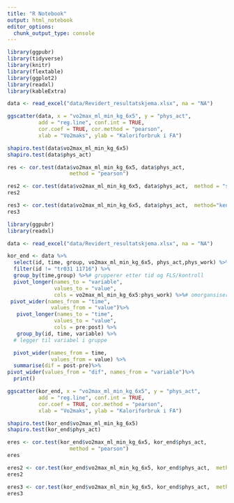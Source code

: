 ```yaml
---
title: "R Notebook"
output: html_notebook
editor_options: 
  chunk_output_type: console
---
```

```r
library(ggpubr)
library(tidyverse)
library(knitr)
library(flextable)
library(ggplot2)
library(readxl)
library(kableExtra)

data <- read_excel("data/Revidert_resultatskjema.xlsx", na = "NA")

ggscatter(data, x = "vo2max_ml_min_kg_6x5", y = "phys_act", 
          add = "reg.line", conf.int = TRUE, 
          cor.coef = TRUE, cor.method = "pearson",
          xlab = "Vo2maks", ylab = "Kaloriforbruk i FA")

shapiro.test(data$vo2max_ml_min_kg_6x5)
shapiro.test(data$phys_act)

res <- cor.test(data$vo2max_ml_min_kg_6x5, data$phys_act, 
                    method = "pearson")

res2 <- cor.test(data$vo2max_ml_min_kg_6x5, data$phys_act,  method = "spearman")
res2

res3 <- cor.test(data$vo2max_ml_min_kg_6x5, data$phys_act,  method="kendall")
res3


```

```r
library(ggpubr)
library(readxl)

data <- read_excel("data/Revidert_resultatskjema.xlsx", na = "NA")

kor_end <- data %>%
  select(id, time, group, vo2max_ml_min_kg_6x5, phys_act,phys_work) %>%
  filter(id != "tr031 11716") %>%
  group_by(time,group) %>%# grupperer etter tid og FLS/kontroll
  pivot_longer(names_to = "variable", 
               values_to = "value",
               cols = vo2max_ml_min_kg_6x5:phys_work) %>%# omorgansiserer tallene for å få verdier nedover
 pivot_wider(names_from = "time",
              values_from = "value")%>%
   pivot_longer(names_to = "time", 
               values_to = "value",
               cols = pre:post) %>%
   group_by(id, time, variable) %>% 
  # legger til variabel i gruppe

  pivot_wider(names_from = time, 
              values_from = value) %>%
  summarise(dif = post-pre)%>%
pivot_wider(values_from = "dif", names_from = "variable")%>%
  print()

ggscatter(kor_end, x = "vo2max_ml_min_kg_6x5", y = "phys_act", 
          add = "reg.line", conf.int = TRUE, 
          cor.coef = TRUE, cor.method = "pearson",
          xlab = "Vo2maks", ylab = "Kaloriforbruk i FA")

shapiro.test(kor_end$vo2max_ml_min_kg_6x5)
shapiro.test(kor_end$phys_act)

eres <- cor.test(kor_end$vo2max_ml_min_kg_6x5, kor_end$phys_act, 
                    method = "pearson")
eres

eres2 <- cor.test(kor_end$vo2max_ml_min_kg_6x5, kor_end$phys_act,  method = "spearman")
eres2

eres3 <- cor.test(kor_end$vo2max_ml_min_kg_6x5, kor_end$phys_act,  method="kendall")
eres3


```


